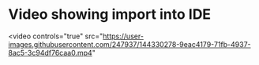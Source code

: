 # Video showing import into IDE


<video
    controls="true"
    src="https://user-images.githubusercontent.com/247937/144330278-9eac4179-71fb-4937-8ac5-3c94df76caa0.mp4"
></video>
